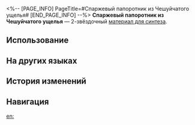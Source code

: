 <%-- [PAGE_INFO]
PageTitle=#Спаржевый папоротник из Чешуйчатого ущелья#
[END_PAGE_INFO] --%>
{{Предмет Инфобокс
|id          = 181013
|Изображение = Предмет Спаржевый папоротник из Чешуйчатого ущелья.png
|Тип         = Материал для синтеза
|Инвентарь   = Другие материалы
|Редкость    = 2
|Эффект      = 
|Описание    = Материал для синтеза уровня 2
|Источник1   = [[Лоток снадобий Линлин]]
|Источник2   = [[Чашелист (золотой)]]
}}
{{Описание|В то время как спаржевый папоротник обычно произрастает на суше, спаржевый папоротник из Чешуйчатого ущелья выделяется тем, что широко распространён в прибрежных районах Лунных глубин. Хотя технология искусственного выращивания спаржевого папоротника встречается повсеместно, многие всё ещё верят в то, что дикие растения обладают более сильными лекарственными свойствами, что доставляет значительные неприятности хранителям жемчуга.<br /><br />''«Кто папоротник ворует, того быстро арестуют».''}}
'''Спаржевый папоротник из Чешуйчатого ущелья''' — 2-звёздочный [[Материалы для синтеза|материал для синтеза]].

==Использование==
{{Используется в создании}}

==На других языках==
{{На других языках
|en   = Tian Dong
|zhs  = 鳞渊天冬
|zht  = 鱗淵天冬
|ja   = 鱗淵天門冬
|ko   = 인연천동
|es   = Tian dong
|fr   = Asperge de cochinchine
|ru   = Спаржевый папоротник из Чешуйчатого ущелья
|th   = Tian Dong
|vi   = Lân Uyên Thiên Đông
|de   = Schuppenschlangenspargel
|id   = Tian Dong
|pt   = Tian Dong
}}

==История изменений==
{{История изменений|3.5}}

==Навигация==
{{Материалы синтеза Навбокс}}

[[en:]]